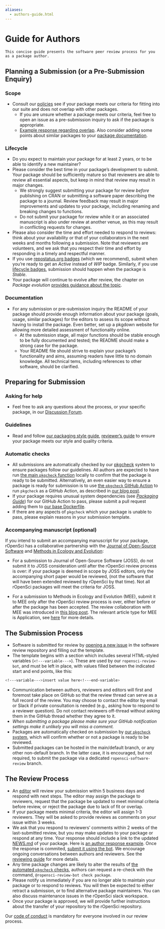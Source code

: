 ```yaml
---
aliases:
  - authors-guide.html
---
```


# Guide for Authors {#authors-guide}

```block
This concise guide presents the software peer review process for you as a package author.
```

## Planning a Submission (or a Pre-Submission Enquiry) {#planning-a-submission-or-a-pre-submission-enquiry}


### Scope

- Consult our [policies](#policies) see if your package meets our criteria for fitting into our suite and does not overlap with other packages.
  - If you are unsure whether a package meets our criteria, feel free to open an issue as a pre-submission inquiry to ask if the package is appropriate.
  - [Example response regarding overlap](https://github.com/ropensci/software-review/issues/199#issuecomment-375358362). Also consider adding some points about similar packages to your [package documentation](#docs-general).

### Lifecycle

- Do you expect to maintain your package for at least 2 years, or to be able to identify a new maintainer?
- Please consider the best time in your package's development to submit.  Your package should be sufficiently mature so that reviewers are able to review all essential aspects, but keep in mind that review may result in major changes.
  - We strongly suggest submitting your package for review *before* publishing on CRAN or submitting a software paper describing the package to a journal. Review feedback may result in major improvements and updates to your package, including renaming and breaking changes to functions.
  - Do not submit your package for review while it or an associated manuscript is also under review at another venue, as this may result in conflicting requests for changes.
- Please also consider the time and effort needed to respond to reviews: think about your availability or that of your collaborators in the next weeks and months following a submission. Note that reviewers are volunteers, and we ask that you respect their time and effort by responding in a timely and respectful manner.
- If you use [repostatus.org badges](https://www.repostatus.org/) (which we recommend), submit when you're ready to get an *Active* instead of *WIP* badge. Similarly, if you use [lifecycle badges](https://www.tidyverse.org/lifecycle/), submission should happen when the package is *Stable*.
- Your package will continue to evolve after review, the chapter on *Package evolution* [provides guidance about the topic](#evolution).

### Documentation

- For any submission or pre-submission inquiry the README of your package should provide enough information about your package (goals, usage, similar packages) for the editors to assess its scope without having to install the package. Even better, set up a pkgdown website for allowing more detailed assessment of functionality online.
  - At the submission stage, all major functions should be stable enough to be fully documented and tested; the README should make a strong case for the package.
  - Your README file should strive to explain your package's functionality and aims, assuming readers have little to no domain knowledge. All technical tems, including references to other software, should be clarified.

## Preparing for Submission {#preparing-for-submission}

### Asking for help

- Feel free to ask any questions about the process, or your specific package, in our [Discussion Forum](https://discuss.ropensci.org).

### Guidelines

- Read and follow [our packaging style guide](#building), [reviewer's guide](#preparereview) to ensure your package meets our style and quality criteria.

### Automatic checks

- All submissions are automatically checked by our [pkgcheck](https://docs.ropensci.org/pkgcheck/) system to ensure packages follow our guidelines. All authors are expected to have run [the main `pkgcheck` function](https://docs.ropensci.org/pkgcheck/reference/pkgcheck.html) locally to confirm that the package is ready to be submitted. Alternatively, an even easier way to ensure a package is ready for submission is to use [the `pkgcheck` GitHub Action](https://github.com/ropensci-review-tools/pkgcheck-action) to run `pkgcheck` as a GitHub Action, as described in [our blog post](https://ropensci.org/blog/2022/02/01/pkgcheck-action/).
-   If your package requires unusual system dependencies (see [*Packaging Guide*](#pkgdependencies)) for our GitHub Action to pass, please submit a pull request adding them to [our base Dockerfile](https://github.com/ropensci-review-tools/pkgcheck/blob/main/Dockerfile).
- If there are any aspects of `pkgcheck` which your package is unable to pass, please explain reasons in your submission template.

### Accompanying manuscript (optional)

If you intend to submit an accompanying manuscript for your package, rOpenSci has a collaborative partnership with the [Journal of Open-Source Software](https://joss.theoj.org/) and [Methods in Ecology and Evolution](https://besjournals.onlinelibrary.wiley.com/journal/2041210X):
  
- For a submission to Journal of Open-Source Software (JOSS), do not submit it to JOSS consideration until after the rOpenSci review process is over: if your package is deemed in scope by JOSS editors, only the accompanying short paper would be reviewed, (not the software that will have been extended reviewed by rOpenSci by that time). Not all rOpenSci packages will meet the criteria for JOSS.
  
- For a submission to Methods in Ecology and Evolution (MEE), submit it to MEE only after the rOpenSci review process is over, either before or after the package has been accepted. The review collaboration with MEE was introduced in [this blog post](https://ropensci.org/blog/2017/11/29/review-collaboration-mee/). The relevant article type for MEE is Application, see [here](https://besjournals.onlinelibrary.wiley.com/hub/journal/2041210X/features/applicationpapers) for more details.

## The Submission Process {#the-submission-process}

- Software is submitted for review by [opening a new issue](https://github.com/ropensci/software-review/issues/new/choose) in the software review repository and filling out the template.
- The template begins with a section which includes several HTML-styled variables (`<!---variable--->`). These are used by our `ropensci-review-bot`, and must be left in place, with values filled between the indicated start and end points, like this:

```bash
<!---variable--->insert value here<!---end-variable>
```

- Communication between authors, reviewers and editors will first and foremost take place on GitHub so that the review thread can serve as a full record of the review. You may choose to contact the editor by email or Slack if private consultation is needed (e.g., asking how to respond to a reviewer question). Do not contact reviewers off-thread without asking them in the GitHub thread whether they agree to it.
- *When submitting a package please make sure your GitHub notification settings make it unlikely you will miss a comment.*
- Packages are automatically checked on submission by [our `pkgcheck` system](https://docs.ropensci.org/pkgcheck), which will confirm whether or not a package is ready to be reviewed.
- Submitted packages can be hosted in the main/default branch, or any other non-default branch. In the latter case, it is encouraged, but not required, to submit the package via a dedicated `ropensci-software-review` branch.

## The Review Process {#the-review-process}

- An [editor](#editors) will review your submission within 5 business days and respond with next steps. The editor may assign the package to reviewers, request that the package be updated to meet minimal criteria before review, or reject the package due to lack of fit or overlap.
- If your package meets minimal criteria, the editor will assign  1-3 reviewers. They will be asked to provide reviews as comments on your issue within 3 weeks.
- We ask that you respond to reviewers' comments within 2 weeks of the last-submitted review, but you may make updates to your package or respond at any time. Your response should include a link to the updated [NEWS.md](#news) of your package. Here is [an author response example](https://github.com/ropensci/software-review/issues/160#issuecomment-355043656). Once the response is commited, [submit it using the bot](bot_cheatsheet.html#submit-response-to-reviewers). We encourage ongoing conversations between authors and reviewers. See the [reviewing guide](#reviewerguide) for more details.
- Any time package changes are likely to alter the results of [the automated `pkgcheck` checks](https://docs.ropensci.org/pkgcheck), authors can request a re-check with the command, `@ropensci-review-bot check package`.
- Please notify us immediately if you are no longer able to maintain your package or to respond to reviews. You will then be expected to either retract a submission, or to find alternative package maintainers. You can also discuss maintenance issues in the rOpenSci slack workspace.
- Once your package is approved, we will provide further instructions about the transfer of your repository to the rOpenSci repository.

Our [code of conduct](#code-of-conduct) is mandatory for everyone involved in our review process.


